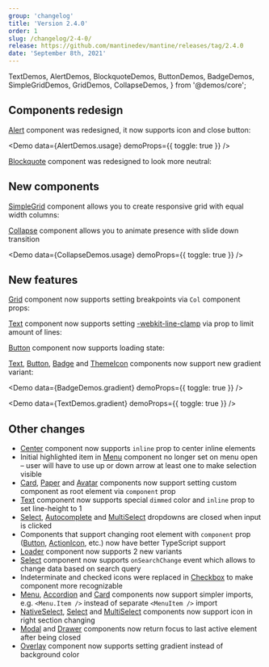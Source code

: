 ```yaml
---
group: 'changelog'
title: 'Version 2.4.0'
order: 1
slug: /changelog/2-4-0/
release: https://github.com/mantinedev/mantine/releases/tag/2.4.0
date: 'September 8th, 2021'
---
```


  TextDemos,
  AlertDemos,
  BlockquoteDemos,
  ButtonDemos,
  BadgeDemos,
  SimpleGridDemos,
  GridDemos,
  CollapseDemos,
} from '@demos/core';

## Components redesign

[Alert](https://mantine.dev/core/alert/) component was redesigned, it now supports icon and close button:

<Demo data={AlertDemos.usage} demoProps={{ toggle: true }} />

[Blockquote](https://mantine.dev/core/blockquote/) component was redesigned to look more neutral:

<Demo data={BlockquoteDemos.configurator} />

## New components

[SimpleGrid](https://mantine.dev/core/simple-grid/) component allows you to create responsive grid with equal width columns:

<Demo data={SimpleGridDemos.configurator} />

[Collapse](https://mantine.dev/core/collapse/) component allows you to animate presence with slide down transition

<Demo data={CollapseDemos.usage} demoProps={{ toggle: true }} />

## New features

[Grid](https://mantine.dev/core/grid/) component now supports setting breakpoints via `Col` component props:

<Demo data={GridDemos.responsive} />

[Text](https://mantine.dev/core/text/) component now supports setting [-webkit-line-clamp](https://developer.mozilla.org/en-US/docs/Web/CSS/-webkit-line-clamp)
via prop to limit amount of lines:

<Demo data={TextDemos.linesConfigurator} />

[Button](https://mantine.dev/core/button/) component now supports loading state:

<Demo data={ButtonDemos.loadingConfigurator} />

[Text](https://mantine.dev/core/text/), [Button](https://mantine.dev/core/button/), [Badge](https://mantine.dev/core/badge/) and [ThemeIcon](https://mantine.dev/core/theme-icon/) components now support new gradient variant:

<Demo data={BadgeDemos.gradient} demoProps={{ toggle: true }} />

<Demo data={TextDemos.gradient} demoProps={{ toggle: true }} />

## Other changes

- [Center](https://mantine.dev/core/center/) component now supports `inline` prop to center inline elements
- Initial highlighted item in [Menu](https://mantine.dev/core/menu/) component no longer set on menu open – user will have to use up or down arrow at least one to make selection visible
- [Card](https://mantine.dev/core/card/), [Paper](https://mantine.dev/core/paper/) and [Avatar](https://mantine.dev/core/avatar/) components now support setting custom component as root element via `component` prop
- [Text](https://mantine.dev/core/text/#dimmed) component now supports special `dimmed` color and `inline` prop to set line-height to 1
- [Select](https://mantine.dev/core/select/), [Autocomplete](https://mantine.dev/core/autocomplete/) and [MultiSelect](https://mantine.dev/core/multi-select/) dropdowns are closed when input is clicked
- Components that support changing root element with `component` prop ([Button](https://mantine.dev/core/button/), [ActionIcon](https://mantine.dev/core/action-icon/), etc.) now have better TypeScript support
- [Loader](https://mantine.dev/core/loader/) component now supports 2 new variants
- [Select](https://mantine.dev/core/select/) component now supports `onSearchChange` event which allows to change data based on search query
- Indeterminate and checked icons were replaced in [Checkbox](https://mantine.dev/core/checkbox/) to make component more recognizable
- [Menu](https://mantine.dev/core/menu/), [Accordion](https://mantine.dev/core/accordion/) and [Card](https://mantine.dev/core/card/) components now support simpler imports, e.g. `<Menu.Item />` instead of separate `<MenuItem />` import
- [NativeSelect](https://mantine.dev/core/native-select/#right-section), [Select](https://mantine.dev/core/select/#right-section) and [MultiSelect](https://mantine.dev/core/multi-select/#right-section) components now support icon in right section changing
- [Modal](https://mantine.dev/core/modal/) and [Drawer](https://mantine.dev/core/drawer/) components now return focus to last active element after being closed
- [Overlay](https://mantine.dev/core/overlay/#with-gradient) component now supports setting gradient instead of background color
